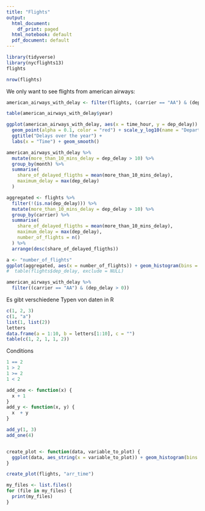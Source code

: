 ```yaml
---
title: "Flights"
output:
  html_document:
    df_print: paged
  html_notebook: default
  pdf_document: default
---
```


```r
library(tidyverse)
library(nycflights13)
flights
```

```r
nrow(flights)
```

We only want to see flights from american airways:
```r
american_airways_with_delay <- filter(flights, (carrier == "AA") & (dep_delay > 0))

table(american_airways_with_delay$year)

ggplot(american_airways_with_delay, aes(x = time_hour, y = dep_delay)) +
  geom_point(alpha = 0.1, color = "red") + scale_y_log10(name = "Departure Delay in Minutes") + 
  ggtitle("Delays over the year") + 
  labs(x = "Time") + geom_smooth()

american_airways_with_delay %>%
  mutate(more_than_10_mins_delay = dep_delay > 10) %>%
  group_by(month) %>%
  summarise(
    share_of_delayed_fligths = mean(more_than_10_mins_delay),
    maximum_delay = max(dep_delay)
  )
```


```r
aggregated <- flights %>%
  filter(!(is.na(dep_delay))) %>%
  mutate(more_than_10_mins_delay = dep_delay > 10) %>%
  group_by(carrier) %>%
  summarise(
    share_of_delayed_fligths = mean(more_than_10_mins_delay),
    maximum_delay = max(dep_delay), 
    number_of_flights = n()
  ) %>%
  arrange(desc(share_of_delayed_fligths))

a <- "number_of_flights"
ggplot(aggregated, aes(x = number_of_flights)) + geom_histogram(bins = 10)
#  table(flights$dep_delay, exclude = NULL)
```

```r
american_airways_with_delay %>%
  filter((carrier == "AA") & (dep_delay > 0))
```


Es gibt verschiedene Typen von daten in R
```r
c(1, 2, 3)
c(1, "a")
list(1, list(2))
letters
data.frame(a = 1:10, b = letters[1:10], c = "")
table(c(1, 2, 1, 1, 2))
```


Conditions
```r
1 == 2
1 > 2
1 >= 2
1 < 2
```




```r
add_one <- function(x) {
  x + 1
}
add_y <- function(x, y) {
  x  + y
}

add_y(1, 3)
add_one(4)


create_plot <- function(data, variable_to_plot) {
  ggplot(data, aes_string(x = variable_to_plot)) + geom_histogram(bins = 10)
}

create_plot(flights, "arr_time")
```

```r
my_files <- list.files()
for (file in my_files) {
  print(my_files)
}
```

